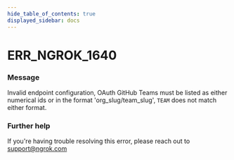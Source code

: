 ```yaml
---
hide_table_of_contents: true
displayed_sidebar: docs
---
```



# ERR_NGROK_1640

### Message

Invalid endpoint configuration, OAuth GitHub Teams must be listed as either numerical ids or in the format 'org_slug/team_slug', `TEAM` does not match either format.

<ErrorDetails error="err_ngrok_1640" />

### Further help

If you're having trouble resolving this error, please reach out to [support@ngrok.com](mailto:support@ngrok.com?subject=Help%20with%20ERR_NGROK_1640)
